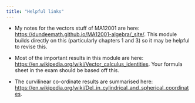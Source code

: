 ```yaml
---
title: "Helpful links"
---
```


- My notes for the vectors stuff of MA12001 are here: <https://dundeemath.github.io/MA12001-algebra/_site/>. This module builds directly on this (particularly chapters 1 and 3) so it may be helpful to revise this.

- Most of the important results in this module are here: <https://en.wikipedia.org/wiki/Vector_calculus_identities>. Your formula sheet in the exam should be based off this.

- The curvilinear co-ordinate results are summarised here: <https://en.wikipedia.org/wiki/Del_in_cylindrical_and_spherical_coordinates>.